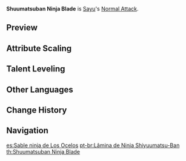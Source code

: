 {{Talent Infobox
|image         = Talent Shuumatsuban Ninja Blade.png
|character     = Sayu
|type          = Normal Attack
|info          = '''Normal Attack'''<br />Performs up to 4 consecutive strikes.<br /><br />'''Charged Attack'''<br />Drains Stamina over time to perform continuous spinning attacks against all nearby opponents.<br />At the end of the sequence, perform a more powerful slash.<br /><br />'''Plunging Attack'''<br />Plunges from mid-air to strike the ground below, damaging opponents along the path and dealing [[AoE]] DMG upon impact.
|hit1          = 72.2–154.35%
|hit2          = 71.4–152.51%
|hit3          = 43.4%+43.4%–92.79%+92.79%
|hit4          = 98.1–209.66%
|attr5         = Charged Attack Spinning DMG
|value5        = 62.5–133.64%
|attr6         = Charged Attack Final DMG
|value6        = 113–241.63%
|attr7         = Charged Attack Stamina Cost
|value7        = 40.0/s
|attr8         = Max Duration
|value8        = 5s
|attr9         = Plunge DMG
|value9        = 74.6–157.85%
|attr10        = Low Plunge DMG
|value10       = 149–315.63%
|attr11        = High Plunge DMG
|value11       = 186–394.24%
|scale_att1    = ATK
}}
'''Shuumatsuban Ninja Blade''' is [[Sayu]]'s [[Normal Attack]].

==Preview==
{{Preview
|file1    = Shuumatsuban Ninja Blade Normal Preview
|caption1 = Normal Attack

|file2    = Shuumatsuban Ninja Blade Charged Preview
|caption2 = Charged Attack

|file3    = Shuumatsuban Ninja Blade Plunge Preview
|caption3 = Plunge Attack
}}

==Attribute Scaling==
{{Talent Scaling
|talentType=Normal Attack
|levels=11
|order=hit1,hit2,hit3,hit4,charged_title,chargedattackspinningdmg,chargedattackfinaldmg,stamina,maxduration,plunge_title,plunge,plungelow,plungehigh
|titles=1-Hit DMG (%),2-Hit DMG (%),3-Hit DMG (%),4-Hit DMG (%),Charged Attack,Charged Attack Spinning DMG (%),Charged Attack Final DMG (%),Charged Attack Stamina Cost,Max Duration,Plunging Attack,Plunge DMG (%),Low Plunge DMG (%),High Plunge DMG (%)
|hit1_1=72.2
|hit1_2=78.1
|hit1_3=84
|hit1_4=92.4
|hit1_5=98.28
|hit1_6=105
|hit1_7=114.24
|hit1_8=123.48
|hit1_9=132.72
|hit1_10=142.8
|hit1_11=154.35
|hit2_1=71.4
|hit2_2=77.2
|hit2_3=83
|hit2_4=91.3
|hit2_5=97.11
|hit2_6=103.75
|hit2_7=112.88
|hit2_8=122.01
|hit2_9=131.14
|hit2_10=141.1
|hit2_11=152.51
|hit3_1=43.4+43.4
|hit3_2=47+47
|hit3_3=50.5+50.5
|hit3_4=55.55+55.55
|hit3_5=59.09+59.09
|hit3_6=63.13+63.13
|hit3_7=68.68+68.68
|hit3_8=74.23+74.23
|hit3_9=79.79+79.79
|hit3_10=85.85+85.85
|hit3_11=92.79+92.79
|hit4_1=98.1
|hit4_2=106.1
|hit4_3=114.1
|hit4_4=125.51
|hit4_5=133.5
|hit4_6=142.63
|hit4_7=155.18
|hit4_8=167.73
|hit4_9=180.28
|hit4_10=193.97
|hit4_11=209.66
|chargedattackspinningdmg_1=62.5
|chargedattackspinningdmg_2=67.6
|chargedattackspinningdmg_3=72.7
|chargedattackspinningdmg_4=80
|chargedattackspinningdmg_5=85.09
|chargedattackspinningdmg_6=90.91
|chargedattackspinningdmg_7=98.91
|chargedattackspinningdmg_8=106.91
|chargedattackspinningdmg_9=114.91
|chargedattackspinningdmg_10=123.64
|chargedattackspinningdmg_11=133.64
|chargedattackfinaldmg_1=113
|chargedattackfinaldmg_2=122
|chargedattackfinaldmg_3=132
|chargedattackfinaldmg_4=144.65
|chargedattackfinaldmg_5=153.86
|chargedattackfinaldmg_6=164.38
|chargedattackfinaldmg_7=178.84
|chargedattackfinaldmg_8=193.31
|chargedattackfinaldmg_9=207.77
|chargedattackfinaldmg_10=223.55
|chargedattackfinaldmg_11=241.63
|stamina=40/s
|maxduration=5s
|plunge_1=74.6
|plunge_2=80.7
|plunge_3=86.7
|plunge_4=95.4
|plunge_5=101.47
|plunge_6=108.41
|plunge_7=117.95
|plunge_8=127.49
|plunge_9=137.03
|plunge_10=147.44
|plunge_11=157.85
|plungelow_1=149
|plungelow_2=161
|plungelow_3=173
|plungelow_4=190.77
|plungelow_5=202.91
|plungelow_6=216.78
|plungelow_7=235.86
|plungelow_8=254.93
|plungelow_9=274.01
|plungelow_10=294.82
|plungelow_11=315.63
|plungehigh_1=186
|plungehigh_2=201
|plungehigh_3=217
|plungehigh_4=238.28
|plungehigh_5=253.44
|plungehigh_6=270.77
|plungehigh_7=294.6
|plungehigh_8=318.42
|plungehigh_9=342.25
|plungehigh_10=368.25
|plungehigh_11=394.24
}}

==Talent Leveling==
{{Talent Upgrade|Sayu}}

==Other Languages==
{{Other Languages
|en      = Shuumatsuban Ninja Blade
|zhs     = 忍刀・终末番
|zhs_rm  = Rěndāo - Zhōngmòfān
|zht     = 忍刀・終末番
|zht_rm  = Rěndāo - Zhōngmòfān
|zh_tl   = Ninja Blade - Shuumatsuban
|ja      = 忍刀・終末番
|ja_rm   = Nintou - Shuumatsuban
|ja_tl   = Ninja Blade - Shuumatsuban
|ko      = 인도(忍刀)・종말번대
|ko_rm   = Indo - Jongmalbeondae
|ko_tl   = Ninja Blade - Shuumatsuban
|es      = Sable ninja de Los Ocelos
|es_tl   = Ninja Saber of the Ocelos
|fr      = Lame ninja du Shuumatsuban
|fr_tl   = Shuumatsuban Ninja Blade
|ru      = Ниндзюцу Сюмацубан
|ru_tl   = Shuumatsuban Ninjutsu
|th      = Shuumatsuban Ninja Blade
|vi      = Lưỡi Đao Ninja - Shuumatsuban
|vi_tl   = 
|de      = Ninja-Klinge des Shuumatsuban
|de_tl   = Ninja Blade of Shuumatsuban
|id      = Shuumatsuban Ninja Blade
|pt      = Lâmina de Ninja Shiyuumatsu-Ban
|pt_tl   = 
}}

==Change History==
{{Change History|2.0}}
<!--
==References==
{{Reflist}}-->

==Navigation==
{{Talent Navbox|Sayu}}

[[es:Sable ninja de Los Ocelos]]
[[pt-br:Lâmina de Ninja Shiyuumatsu-Ban]]
[[th:Shuumatsuban Ninja Blade]]